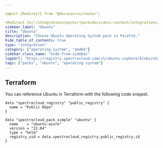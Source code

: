 ```yaml
---

import {Redirect} from "@docusaurus/router";

<Redirect to="/integrations/packs/?pack=docs/docs-content/integrations/ubuntu-azure" />
sidebar_label: "Ubuntu"
title: "Ubuntu"
description: "Choose Ubuntu Operating System pack in Palette."
hide_table_of_contents: true
type: "integration"
category: ["operating system", "amd64"]
sidebar_class_name: "hide-from-sidebar"
logoUrl: "https://registry.spectrocloud.com/v1/ubuntu-vsphere/blobs/sha256:09a727f9005b79c69d8e60e12ce130880c63131315b49e7fb4cc44e53d34dc7a?type=image.webp"
tags: ["packs", "ubuntu", "operating system"]
---
```



<Redirect to="/integrations/packs/?pack=docs/docs-content/integrations/ubuntu-azure" />

<PartialsComponent category="packs" name="ubuntu" />

## Terraform

You can reference Ubuntu in Terraform with the following code snippet.

```hcl
data "spectrocloud_registry" "public_registry" {
  name = "Public Repo"
}

data "spectrocloud_pack_simple" "ubuntu" {
  name    = "ubuntu-azure"
  version = "22.04"
  type = "helm"
  registry_uid = data.spectrocloud_registry.public_registry.id
}
```
